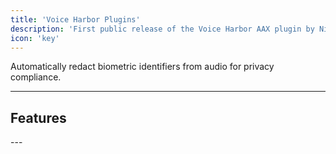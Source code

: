 ```yaml
---
title: 'Voice Harbor Plugins'
description: 'First public release of the Voice Harbor AAX plugin by Nijta, providing advanced voice anonymization for media workflows.'
icon: 'key'
---
```


<CardGroup cols={1}>
  <Card
    title="Access Plugins"
    icon="key"
    href="https://voiceharbor.ai"
  >
    Automatically redact biometric identifiers from audio for privacy compliance.
  </Card>
</CardGroup>

---

## Features

<Grid cols={2}>

  <Feature
    title="🌍 Multilingual Support"
    description="English, German, French, Italian, and Spanish are fully supported for real-time anonymization."
  />

  <Feature
    title="🎛️ Selective Attribute Control"
    description="Modify or preserve gender, age group, and emotion independently after anonymization."
  />

  <Feature
    title="⚡ Lightning-Fast Performance"
    description="Processes audio at approximately **0.25× real-time speed**, ideal for production workflows."
  />

  <Feature
    title="🎧 Studio-Grade Output"
    description="Delivers production-quality anonymized audio for broadcast and post-production pipelines."
  />

  <Feature
    title="🛡️ Regulatory Compliance"
    description="Designed for GDPR, EU AI Act, HIPAA, and CCPA-ready anonymization standards."
  />

</Grid>
---
